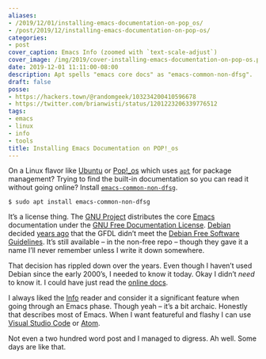```yaml
---
aliases:
- /2019/12/01/installing-emacs-documentation-on-pop_os/
- /post/2019/12/installing-emacs-documentation-on-pop-os/
categories:
- post
cover_caption: Emacs Info (zoomed with `text-scale-adjust`)
cover_image: /img/2019/cover-installing-emacs-documentation-on-pop-os.png
date: 2019-12-01 11:11:00-08:00
description: Apt spells "emacs core docs" as "emacs-common-non-dfsg".
draft: false
posse:
- https://hackers.town/@randomgeek/103234200410596678
- https://twitter.com/brianwisti/status/1201223206339776512
tags:
- emacs
- linux
- info
- tools
title: Installing Emacs Documentation on POP!_os
---
```


On a Linux flavor like [Ubuntu](https://ubuntu.com/) or
[Pop\!\_os](https://system76.com/pop) which uses
[`apt`](https://en.wikipedia.org/wiki/APT%5F\(software\)) for package
management? Trying to find the built-in documentation so you can read it
without going online? Install
[`emacs-common-non-dfsg`](https://packages.debian.org/jessie/emacs24-common-non-dfsg).

    $ sudo apt install emacs-common-non-dfsg

It’s a license thing. The [GNU Project](https://www.gnu.org/)
distributes the core
[Emacs](https://www.gnu.org/software/emacs/#Manuals) documentation under
the [GNU Free Documentation
License](https://www.gnu.org/licenses/fdl-1.3.html).
[Debian](https://www.debian.org/) decided [years
ago](https://www.debian.org/vote/2006/vote%5F001) that the GFDL didn’t
meet the [Debian Free Software
Guidelines](https://www.debian.org/social%5Fcontract#guidelines). It’s
still available – in the non-free repo – though they gave it a name I’ll
never remember unless I write it down somewhere.

That decision has rippled down over the years. Even though I haven’t
used Debian since the early 2000’s, I needed to know it today. Okay I
didn’t *need* to know it. I could have just read the [online
docs](https://www.gnu.org/manual/manual.html).

I always liked the [Info](https://www.gnu.org/software/texinfo/) reader
and consider it a significant feature when going through an Emacs phase.
Though yeah – it’s a bit archaic. Honestly that describes most of Emacs.
When I want featureful and flashy I can use [Visual Studio
Code](https://code.visualstudio.com/) or [Atom](https://atom.io/).

Not even a two hundred word post and I managed to digress. Ah well. Some
days are like that.